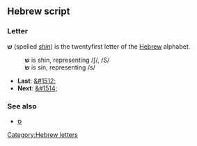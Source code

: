 ==Hebrew script==
===Letter===
'''&#1513;''' (spelled ''[[shin]]'') is the twentyfirst letter of the [[Hebrew]] alphabet.
:'''&#1513;&#1473;''' is shin, representing /&#643;/, /S/
:'''&#1513;&#1474;''' is sin, representing /s/

* '''Last''': [[&#1512;]]
* '''Next''': [[&#1514;]]

===See also===
*[[ס]]

[[Category:Hebrew letters]]